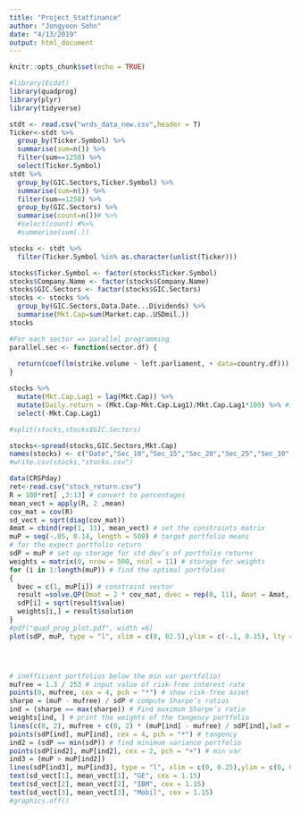 ```yaml
---
title: "Project_Statfinance"
author: "Jongyoon Sohn"
date: "4/13/2019"
output: html_document
---
```


```r
knitr::opts_chunk$set(echo = TRUE)
```


```r
#library(Ecdat)
library(quadprog)
library(plyr)
library(tidyverse)

stdt <- read.csv("wrds_data_new.csv",header = T)
Ticker<-stdt %>%
  group_by(Ticker.Symbol) %>%
  summarise(sum=n()) %>%
  filter(sum==1258) %>%
  select(Ticker.Symbol)
stdt %>%
  group_by(GIC.Sectors,Ticker.Symbol) %>%
  summarise(sum=n()) %>%
  filter(sum==1258) %>%
  group_by(GIC.Sectors) %>%
  summarise(count=n())# %>%
  #select(count) #%>%
  #summarise(sum(.))

stocks <- stdt %>%
  filter(Ticker.Symbol %in% as.character(unlist(Ticker)))

stocks$Ticker.Symbol <- factor(stocks$Ticker.Symbol)
stocks$Company.Name <- factor(stocks$Company.Name)
stocks$GIC.Sectors <- factor(stocks$GIC.Sectors)
stocks <- stocks %>%
  group_by(GIC.Sectors,Data.Date...Dividends) %>%
  summarise(Mkt.Cap=sum(Market.cap..USDmil.))
stocks

#For each sector => parallel programming
parallel.sec <- function(sector.df) {
  
  return(coef(lm(strike.volume ~ left.parliament, + data=country.df)))
}

stocks %>%
  mutate(Mkt.Cap.Lag1 = lag(Mkt.Cap)) %>%
  mutate(Daily.return = (Mkt.Cap-Mkt.Cap.Lag1)/Mkt.Cap.Lag1*100) %>% #in percents
  select(-Mkt.Cap.Lag1)

#split(stocks,stocks$GIC.Sectors)

stocks<-spread(stocks,GIC.Sectors,Mkt.Cap)
names(stocks) <- c("Date","Sec_10","Sec_15","Sec_20","Sec_25","Sec_30","Sec_35","Sec_40","Sec_45","Sec_50","Sec_55","Sec_60")
#write.csv(stocks,"stocks.csv")

```


```r
data(CRSPday)
ret<-read.csv("stock_return.csv")
R = 100*ret[ ,3:13] # convert to percentages
mean_vect = apply(R, 2 ,mean)
cov_mat = cov(R)
sd_vect = sqrt(diag(cov_mat))
Amat = cbind(rep(1, 11), mean_vect) # set the constraints matrix
muP = seq(-.05, 0.14, length = 500) # target portfolio means
# for the expect portfolio return
sdP = muP # set up storage for std dev’s of portfolio returns
weights = matrix(0, nrow = 500, ncol = 11) # storage for weights
for (i in 1:length(muP)) # find the optimal portfolios
{
  bvec = c(1, muP[i]) # constraint vector
  result =solve.QP(Dmat = 2 * cov_mat, dvec = rep(0, 11), Amat = Amat, bvec = bvec, meq = 2)
  sdP[i] = sqrt(result$value)
  weights[i,] = result$solution
}
#pdf("quad_prog_plot.pdf", width =6)
plot(sdP, muP, type = "l", xlim = c(0, 02.5),ylim = c(-.1, 0.15), lty = 3)




# inefficient portfolios below the min var portfolio)
mufree = 1.3 / 253 # input value of risk-free interest rate
points(0, mufree, cex = 4, pch = "*") # show risk-free asset
sharpe = (muP - mufree) / sdP # compute Sharpe’s ratios
ind = (sharpe == max(sharpe)) # Find maximum Sharpe’s ratio
weights[ind, ] # print the weights of the tangency portfolio
lines(c(0, 2), mufree + c(0, 2) * (muP[ind] - mufree) / sdP[ind],lwd = 4, lty = 1, col = "blue") # show line of optimal
points(sdP[ind], muP[ind], cex = 4, pch = "*") # tangency
ind2 = (sdP == min(sdP)) # find minimum variance portfolio
points(sdP[ind2], muP[ind2], cex = 2, pch = "+") # min var
ind3 = (muP > muP[ind2])
lines(sdP[ind3], muP[ind3], type = "l", xlim = c(0, 0.25),ylim = c(0, 0.3), lwd = 3, col = "red") # plot efficient frontier
text(sd_vect[1], mean_vect[1], "GE", cex = 1.15)
text(sd_vect[2], mean_vect[2], "IBM", cex = 1.15)
text(sd_vect[3], mean_vect[3], "Mobil", cex = 1.15)
#graphics.off()
```


